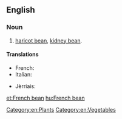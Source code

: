 ==English==

===Noun===
{{en-noun|sg=[[French]] [[bean]]}}

# [[haricot bean]], [[kidney bean]].

====Translations====
{{trans-top|haricot bean}}
* French: {{t+|fr|haricot vert|m}}
* Italian: {{t+|it|fagiolino|m}}
{{trans-mid}}
* Jèrriais: {{tø|roa-jer|pais d'mai|m}}
{{trans-bottom}}

[[Category:en:Plants]]
[[Category:en:Vegetables]]

[[et:French bean]]
[[hu:French bean]]
